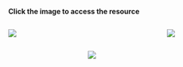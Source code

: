 **Click the image to access the resource**  

:::{.columns}

::: {.column width="40%"}
[![](images/Dbee.png)](https://jonsilas.github.io/PSY4061/)
:::

::: {.column width="20%"}

:::

::: {.column width="40%"}
[![](images/EEGanalysis.jpg)](https://jonsilas.github.io/EEGanalysis/)
:::

::: 

:::{.columns}

::: {.column width="30%"}

:::

::: {.column width="40%"}
[![](images/YouTube.jpg)](https://www.youtube.com/@JonesSilasWardLab)
:::

::: {.column width="30%"}

:::

::: 